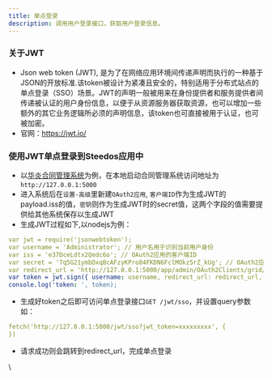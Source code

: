 ```yaml
---
title: 单点登录
description: 调用用户登录接口，获取用户登录信息。
---
```


### 关于JWT

* Json web token (JWT), 是为了在网络应用环境间传递声明而执行的一种基于JSON的开放标准.该token被设计为紧凑且安全的，特别适用于分布式站点的单点登录（SSO）场景。JWT的声明一般被用来在身份提供者和服务提供者间传递被认证的用户身份信息，以便于从资源服务器获取资源，也可以增加一些额外的其它业务逻辑所必须的声明信息，该token也可直接被用于认证，也可被加密。
* 官网：<https://jwt.io/>

### 使用JWT单点登录到Steedos应用中

* 以[华炎合同管理系统](https://github.com/steedos/steedos-contracts-app)为例，在本地启动合同管理系统访问地址为`http://127.0.0.1:5000`
* 进入系统后在`设置-高级`里新建`OAuth2应用`, `客户端ID`作为生成JWT的payload.iss的值，`密钥`则作为生成JWT时的secret值，这两个字段的值需要提供给其他系统保存以生成JWT
* 生成JWT过程如下,以nodejs为例：

```yaml
var jwt = require('jsonwebtoken');
var username = 'Administrator'; // 用户名用于识别当前用户身份
var iss = 'e37DceLdtx2Qedc6o'; // OAuth2应用的客户端ID
var secret = '7q5G21ymbDxqBcAFzyKPro84FKDN6FclMOkz5rZ_kUg'; // OAuth2应用的密钥
var redirect_url = 'http://127.0.0.1:5000/app/admin/OAuth2Clients/grid/all'; // 跳转地址
var token = jwt.sign({ username: username, redirect_url: redirect_url, iss: iss }, secret);
console.log('token: ', token);
```

* 生成好token之后即可访问单点登录接口`GET /jwt/sso`，并设置query参数如：

```yaml
fetch('http://127.0.0.1:5000/jwt/sso?jwt_token=xxxxxxxxx', {
})
```

* 请求成功则会跳转到redirect_url，完成单点登录

\
